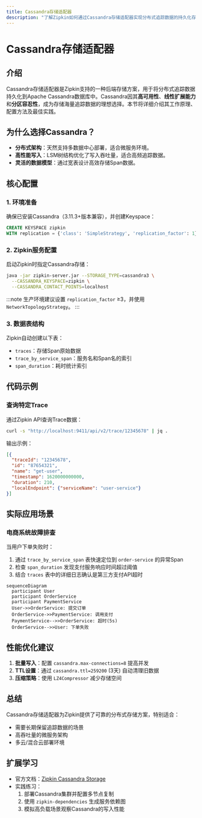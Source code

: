 ```yaml
---
title: Cassandra存储适配器
description: "了解Zipkin如何通过Cassandra存储适配器实现分布式追踪数据的持久化存储，包含配置指南和实际应用示例。"
---
```


# Cassandra存储适配器

## 介绍

Cassandra存储适配器是Zipkin支持的一种后端存储方案，用于将分布式追踪数据持久化到Apache Cassandra数据库中。Cassandra因其**高可用性**、**线性扩展能力**和**分区容忍性**，成为存储海量追踪数据的理想选择。本节将详细介绍其工作原理、配置方法及最佳实践。

## 为什么选择Cassandra？

- **分布式架构**：天然支持多数据中心部署，适合微服务环境。
- **高性能写入**：LSM树结构优化了写入吞吐量，适合高频追踪数据。
- **灵活的数据模型**：通过宽表设计高效存储Span数据。

## 核心配置

### 1. 环境准备
确保已安装Cassandra（3.11.3+版本兼容），并创建Keyspace：
```sql
CREATE KEYSPACE zipkin 
WITH replication = {'class': 'SimpleStrategy', 'replication_factor': 1};
```

### 2. Zipkin服务配置
启动Zipkin时指定Cassandra存储：
```bash
java -jar zipkin-server.jar --STORAGE_TYPE=cassandra3 \
  --CASSANDRA_KEYSPACE=zipkin \
  --CASSANDRA_CONTACT_POINTS=localhost
```

:::note
生产环境建议设置 `replication_factor` ≥3，并使用 `NetworkTopologyStrategy`。
:::

### 3. 数据表结构
Zipkin自动创建以下表：
- `traces`：存储Span原始数据
- `trace_by_service_span`：服务名和Span名的索引
- `span_duration`：耗时统计索引

## 代码示例

### 查询特定Trace
通过Zipkin API查询Trace数据：
```bash
curl -s "http://localhost:9411/api/v2/trace/12345678" | jq .
```
输出示例：
```json
[{
  "traceId": "12345678",
  "id": "87654321",
  "name": "get-user",
  "timestamp": 1620000000000,
  "duration": 210,
  "localEndpoint": {"serviceName": "user-service"}
}]
```

## 实际应用场景

### 电商系统故障排查
当用户下单失败时：
1. 通过 `trace_by_service_span` 表快速定位到 `order-service` 的异常Span
2. 检查 `span_duration` 发现支付服务响应时间超过阈值
3. 结合 `traces` 表中的详细日志确认是第三方支付API超时

```mermaid
sequenceDiagram
  participant User
  participant OrderService
  participant PaymentService
  User->>OrderService: 提交订单
  OrderService->>PaymentService: 调用支付
  PaymentService-->>OrderService: 超时(5s)
  OrderService-->>User: 下单失败
```

## 性能优化建议

1. **批量写入**：配置 `cassandra.max-connections=8` 提高并发
2. **TTL设置**：通过 `cassandra.ttl=259200` (3天) 自动清理旧数据
3. **压缩策略**：使用 `LZ4Compressor` 减少存储空间

## 总结

Cassandra存储适配器为Zipkin提供了可靠的分布式存储方案，特别适合：
- 需要长期保留追踪数据的场景
- 高吞吐量的微服务架构
- 多云/混合云部署环境

## 扩展学习

- 官方文档：[Zipkin Cassandra Storage](https://zipkin.io/zipkin/#storage-component)
- 实践练习：
  1. 部署Cassandra集群并配置多节点复制
  2. 使用 `zipkin-dependencies` 生成服务依赖图
  3. 模拟高负载场景观察Cassandra的写入性能